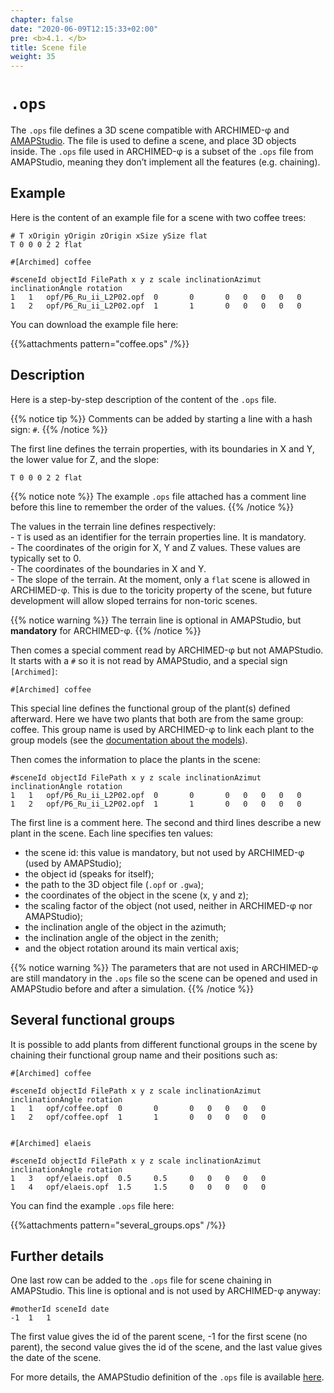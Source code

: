 ```yaml
---
chapter: false
date: "2020-06-09T12:15:33+02:00"
pre: <b>4.1. </b>
title: Scene file
weight: 35
---
```


# `.ops`

The `.ops` file defines a 3D scene compatible with ARCHIMED-φ and [AMAPStudio](http://amapstudio.cirad.fr/). The file is used to define a scene, and place 3D objects inside. The `.ops` file used in ARCHIMED-φ is a subset of the `.ops` file from AMAPStudio, meaning they don't implement all the features (e.g. chaining).

## Example 

Here is the content of an example file for a scene with two coffee trees: 

```
# T xOrigin yOrigin zOrigin xSize ySize flat
T 0 0 0 2 2 flat

#[Archimed] coffee

#sceneId objectId FilePath x y z scale inclinationAzimut inclinationAngle rotation
1	1	opf/P6_Ru_ii_L2P02.opf	0		0		0	0	0	0	0
1	2	opf/P6_Ru_ii_L2P02.opf	1		1		0	0	0	0	0
```

You can download the example file here: 

{{%attachments pattern=\"coffee.ops\" /%}}

## Description

Here is a step-by-step description of the content of the `.ops` file. 

{{% notice tip %}}
Comments can be added by starting a line with a hash sign: `#`.
{{% /notice %}}

The first line defines the terrain properties, with its boundaries in X and Y, the lower value for Z, and the slope:

```
T 0 0 0 2 2 flat
```

{{% notice note %}}
The example `.ops` file attached has a comment line before this line to remember the order of the values.
{{% /notice %}}

The values in the terrain line defines respectively:  
- `T` is used as an identifier for the terrain properties line. It is mandatory.  
- The coordinates of the origin for X, Y and Z values. These values are typically set to 0.  
- The coordinates of the boundaries in X and Y.  
- The slope of the terrain. At the moment, only a `flat` scene is allowed in ARCHIMED-φ. This is due to the toricity property of the scene, but future development will allow sloped terrains for non-toric scenes. 

{{% notice warning %}}
The terrain line is optional in AMAPStudio, but **mandatory** for ARCHIMED-φ.
{{% /notice %}}

Then comes a special comment read by ARCHIMED-φ but not AMAPStudio. It starts with a `#` so it is not read by AMAPStudio, and a special sign `[Archimed]`: 

```
#[Archimed] coffee
```

This special line defines the functional group of the plant(s) defined afterward. Here we have two plants that both are from the same group: coffee. This group name is used by ARCHIMED-φ to link each plant to the group models (see the [documentation about the models](../../5-models/1-models/)).

Then comes the information to place the plants in the scene:

```
#sceneId objectId FilePath x y z scale inclinationAzimut inclinationAngle rotation
1	1	opf/P6_Ru_ii_L2P02.opf	0		0		0	0	0	0	0
1	2	opf/P6_Ru_ii_L2P02.opf	1		1		0	0	0	0	0
```

The first line is a comment here. The second and third lines describe a new plant in the scene. 
Each line specifies ten values: 

- the scene id: this value is mandatory, but not used by ARCHIMED-φ (used by AMAPStudio);  
- the object id (speaks for itself);  
- the path to the 3D object file (`.opf` or `.gwa`);  
- the coordinates of the object in the scene (x, y and z);  
- the scaling factor of the object (not used, neither in ARCHIMED-φ nor AMAPStudio);  
- the inclination angle of the object in the azimuth;  
- the inclination angle of the object in the zenith;  
- and the object rotation around its main vertical axis;

{{% notice warning %}}
The parameters that are not used in ARCHIMED-φ are still mandatory in the `.ops` file so the scene can be opened and used in AMAPStudio before and after a simulation.
{{% /notice %}}

## Several functional groups

It is possible to add plants from different functional groups in the scene by chaining their functional group name and their positions such as:

```
#[Archimed] coffee

#sceneId objectId FilePath x y z scale inclinationAzimut inclinationAngle rotation
1	1	opf/coffee.opf	0		0		0	0	0	0	0
1	2	opf/coffee.opf	1		1		0	0	0	0	0


#[Archimed] elaeis

#sceneId objectId FilePath x y z scale inclinationAzimut inclinationAngle rotation
1	3	opf/elaeis.opf	0.5		0.5		0	0	0	0	0
1	4	opf/elaeis.opf	1.5		1.5		0	0	0	0	0
```

You can find the example `.ops` file here:

{{%attachments pattern=\"several_groups.ops\" /%}}

## Further details

One last row can be added to the `.ops` file for scene chaining in AMAPStudio. This line is optional and is not used by ARCHIMED-φ anyway:

```
#motherId sceneId date
-1	1	1
```

The first value gives the id of the parent scene, -1 for the first
scene (no parent), the second value gives the id of the scene, and the last value gives the date of the scene.


For more details, the AMAPStudio definition of the `.ops` file is available [here](http://amapstudio.cirad.fr/soft/simeo/private/the_open_plant_scene_ops_format).

